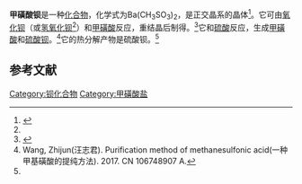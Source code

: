 {{Chembox
| Name = 
| NameEn = 
|CustomizedImage=[[File:2.svg|File:2.svg]][[File:Mesylate_Anion_Structural_Formulae.svg|File:Mesylate Anion Structural Formulae.svg]][[File:Ba2+.svg|File:Ba2+.svg]]
| IUPACName = 
| IUPACNameZh = 
| OtherNames = 甲基磺酸钡
| Section1 = {{Chembox Identifiers
|   CASNo = 26755-96-4
|   CASNo_Ref = {{cascite|correct|CAS}}
|   PubChem = 
|   SMILES =  }}
| Section2 = {{Chembox Properties
| Ba=1 | C=2 | H=6 | S=2 | O=6
|   Appearance = 
|   Density = 
|   MeltingPt = 
|   BoilingPt = 
|   Solubility =  }}
| Section3 = {{Chembox Hazards
|   MainHazards = 
|   FlashPt = 
|   Autoignition =  }}
}}
'''甲磺酸钡'''是一种[[化合物|化合物]]，化学式为Ba(CH<sub>3</sub>SO<sub>3</sub>)<sub>2</sub>，是正交晶系的晶体<ref>{{cite journal|journal=Journal of Applied Crystallography|volume=13|issue=2|issn=0021-8898|date=1980-04-01|pages=190–190|doi=10.1107/S0021889880011831|url=http://scripts.iucr.org/cgi-bin/paper?S0021889880011831|title=Crystal data for barium methanesulphonate Ba(CH 3 SO 3 ) 2|accessdate=2021-01-08|author=Y. Garaud, F. Charbonnier, R. Faure|archive-date=2018-06-03|archive-url=https://web.archive.org/web/20180603114300/http://scripts.iucr.org/cgi-bin/paper?S0021889880011831|dead-url=no}}</ref>。它可由[[氧化钡|氧化钡]]（或[[氢氧化钡|氢氧化钡]]<ref name=Wang />）和[[甲磺酸|甲磺酸]]反应，重结晶后制得。<ref name=Gong>{{cite journal|journal=Journal of Thermal Analysis and Calorimetry|volume=98|issue=3|language=en|issn=1388-6150|date=2009-12|pages=801–806|doi=10.1007/s10973-009-0119-z|url=http://link.springer.com/10.1007/s10973-009-0119-z|title=Thermal decomposition of metal methanesulfonates in air|accessdate=2021-01-08|author=M. Wang, Z. G. Song, H. Jiang, H. Gong}}</ref>它和[[硫酸|硫酸]]反应，生成[[甲磺酸|甲磺酸]]和[[硫酸钡|硫酸钡]]。<ref name=Wang>Wang, Zhijun(汪志君). Purification method of methanesulfonic acid(一种甲基磺酸的提纯方法). 2017. CN 106748907 A.</ref>它的热分解产物是硫酸钡。<ref name=Gong />

==参考文献==
{{reflist}}

{{钡化合物}}
{{甲磺酸盐}}
[[Category:钡化合物|Category:钡化合物]]
[[Category:甲磺酸盐|Category:甲磺酸盐]]